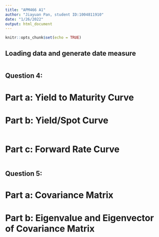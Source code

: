 ```yaml
---
title: "APM466 A1"
author: "Jiayuan Pan, student ID:1004811910"
date: "1/26/2022"
output: html_document
---
```


```r
knitr::opts_chunk$set(echo = TRUE)
```

## Loading data and generate date measure
```r

```


## Question 4:
# Part a: Yield to Maturity Curve
# Part b: Yield/Spot Curve

```r

```


# Part c: Forward Rate Curve
```r

```


## Question 5:
# Part a: Covariance Matrix
# Part b: Eigenvalue and Eigenvector of Covariance Matrix
```r

```

